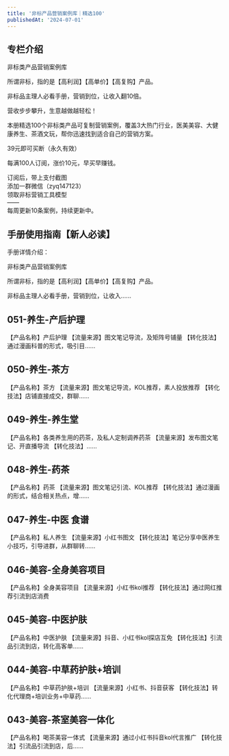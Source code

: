 ```yaml
---
title: '非标产品营销案例库｜精选100'
publishedAt: '2024-07-01'
---
```


## 专栏介绍

非标类产品营销案例库  
  
所谓非标，指的是【高利润】【高单价】【高复购】产品。  
  
非标品主理人必看手册，营销到位，让收入翻10倍。  
  
营收步步攀升，生意越做越轻松！  
  
本册精选100个非标类产品可复制营销案例，覆盖3大热门行业，医美美容、大健康养生、茶酒文玩，帮你迅速找到适合自己的营销方案。  
  
39元即可买断（永久有效）  
  
每满100人订阅，涨价10元，早买早赚钱。  
  
订阅后，带上支付截图  
添加一群微信（zyq147123）  
领取非标营销工具模型  
——  
每周更新10条案例，持续更新中。

## 手册使用指南【新人必读】
手册详情介绍：

非标类产品营销案例库

所谓非标，指的是【高利润】【高单价】【高复购】产品。

非标品主理人必看手册，营销到位，让收入......

## 051-养生-产后护理
【产品名称】产后护理
【流量来源】图文笔记导流，及矩阵号铺量
【转化技法】通过漫画科普的形式，吸引目......

## 050-养生-茶方
【产品名称】茶方
【流量来源】图文笔记导流，KOL推荐，素人投放推荐
【转化技法】店铺直接成交，群聊......

## 049-养生-养生堂
【产品名称】各类养生用的药茶，及私人定制调养药茶
【流量来源】发布图文笔记、开直播导流
【转化技法】......

## 048-养生-药茶
【产品名称】药茶
【流量来源】图文笔记引流、KOL推荐
【转化技法】通过漫画的形式，结合相关热点，增......

## 047-养生-中医 食谱
【产品名称】私人养生
【流量来源】小红书图文
【转化技法】笔记分享中医养生小技巧，引导进群，从群聊转......

## 046-美容-全身美容项目
【产品名称】全身美容项目
【流量来源】小红书kol推荐
【转化技法】通过网红推荐引流到店消费

## 045-美容-中医护肤
【产品名称】中医护肤
【流量来源】抖音、小红书kol探店互免
【转化技法】引流品引流到店，转化高客单......

## 044-美容-中草药护肤+培训
【产品名称】中草药护肤+培训
【流量来源】小红书、抖音获客
【转化技法】转化代理商+培训业务+中草药......

## 043-美容-茶室美容一体化
【产品名称】喝茶美容一体式
【流量来源】通过小红书抖音kol代言推广
【转化技法】引流品引流到店，后......

